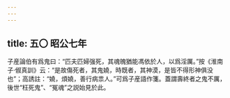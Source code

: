 ```yaml
---
---
---
```

title: 五〇 昭公七年
---




子産論伯有爲鬼曰：“匹夫匹婦强死，其魂魄猶能馮依於人，以爲淫厲。”按《淮南子·俶真訓》云：“是故傷死者，其鬼嬈，時既者，其神漠，是皆不得形神俱没也”；高誘註：“嬈，煩嬈，善行病祟人。”可爲子産語作箋。蓋謂壽終者之鬼不厲，後世“枉死鬼”、“冤魂”之説始見於此。